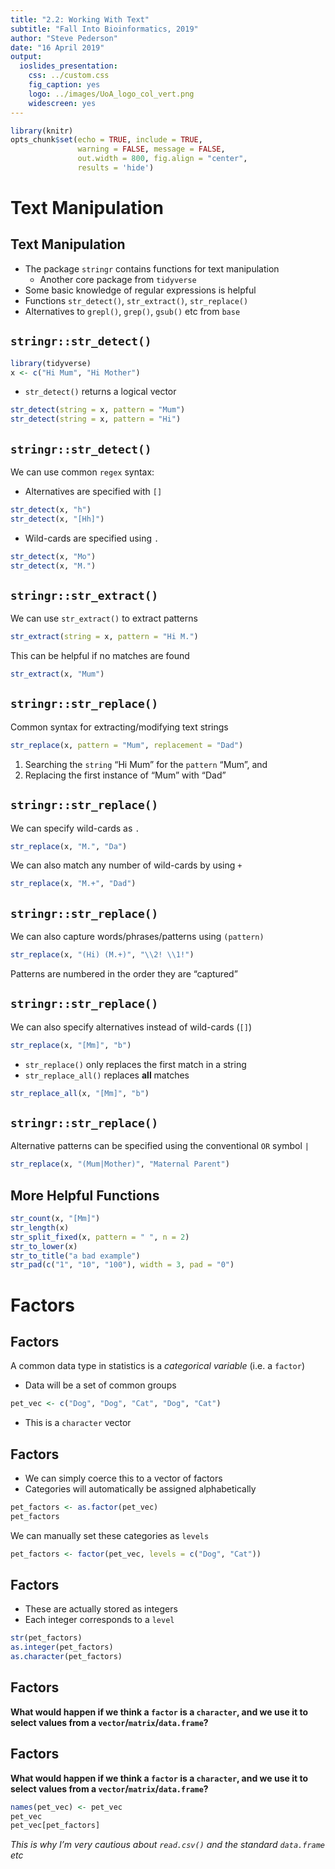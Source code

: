 ```yaml
---
title: "2.2: Working With Text"
subtitle: "Fall Into Bioinformatics, 2019"
author: "Steve Pederson"
date: "16 April 2019"
output:
  ioslides_presentation: 
    css: ../custom.css
    fig_caption: yes
    logo: ../images/UoA_logo_col_vert.png
    widescreen: yes
---
```


```r
library(knitr)
opts_chunk$set(echo = TRUE, include = TRUE, 
               warning = FALSE, message = FALSE, 
               out.width = 800, fig.align = "center",
               results = 'hide')
```


# Text Manipulation

## Text Manipulation

- The package `stringr` contains functions for text manipulation 
    + Another core package from `tidyverse`
- Some basic knowledge of regular expressions is helpful
- Functions `str_detect()`, `str_extract()`, `str_replace()`
- Alternatives to `grepl()`, `grep()`, `gsub()` etc from `base`

## `stringr::str_detect()`

```r
library(tidyverse)
x <- c("Hi Mum", "Hi Mother")
```

- `str_detect()` returns a logical vector

```r
str_detect(string = x, pattern = "Mum")
str_detect(string = x, pattern = "Hi")
```

## `stringr::str_detect()`

We can use common `regex` syntax:

- Alternatives are specified with `[]`

```r
str_detect(x, "h")
str_detect(x, "[Hh]")
```

- Wild-cards are specified using `.`

```r
str_detect(x, "Mo")
str_detect(x, "M.")
```

## `stringr::str_extract()`

We can use `str_extract()` to extract patterns

```r
str_extract(string = x, pattern = "Hi M.")
```

This can be helpful if no matches are found

```r
str_extract(x, "Mum")
```


## `stringr::str_replace()`

Common syntax for extracting/modifying text strings

```r
str_replace(x, pattern = "Mum", replacement = "Dad")
```

1. Searching the `string` "Hi Mum" for the `pattern` "Mum", and
2. Replacing the first instance of "Mum" with "Dad"

## `stringr::str_replace()`

We can specify wild-cards as `.`

```r
str_replace(x, "M.", "Da")
```

We can also match any number of wild-cards by using `+`

```r
str_replace(x, "M.+", "Dad")
```

## `stringr::str_replace()`

We can also capture words/phrases/patterns using `(pattern)`

```r
str_replace(x, "(Hi) (M.+)", "\\2! \\1!")
```

Patterns are numbered in the order they are "captured"

## `stringr::str_replace()`

We can also specify alternatives instead of wild-cards (`[]`)

```r
str_replace(x, "[Mm]", "b")
```

- `str_replace()` only replaces the first match in a string
- `str_replace_all()` replaces **all** matches

```r
str_replace_all(x, "[Mm]", "b")
```

## `stringr::str_replace()`

Alternative patterns can be specified using the conventional `OR` symbol `|`

```r
str_replace(x, "(Mum|Mother)", "Maternal Parent")
```

## More Helpful Functions

```r
str_count(x, "[Mm]")
str_length(x)
str_split_fixed(x, pattern = " ", n = 2)
str_to_lower(x)
str_to_title("a bad example")
str_pad(c("1", "10", "100"), width = 3, pad = "0")
```

# Factors

## Factors

A common data type in statistics is a *categorical variable* (i.e. a `factor`)

- Data will be a set of common groups

```r
pet_vec <- c("Dog", "Dog", "Cat", "Dog", "Cat")
```

- This is a `character` vector

## Factors

- We can simply coerce this to a vector of factors
- Categories will automatically be assigned alphabetically

```r
pet_factors <- as.factor(pet_vec)
pet_factors
```

We can manually set these categories as `levels`

```r
pet_factors <- factor(pet_vec, levels = c("Dog", "Cat"))
```

## Factors

- These are actually stored as integers
- Each integer corresponds to a `level`

```r
str(pet_factors)
as.integer(pet_factors)
as.character(pet_factors)
```

## Factors

**What would happen if we think a `factor` is a `character`, and we use it to select values from a `vector`/`matrix`/`data.frame`?**

## Factors

**What would happen if we think a `factor` is a `character`, and we use it to select values from a `vector`/`matrix`/`data.frame`?**

```r
names(pet_vec) <- pet_vec
pet_vec
pet_vec[pet_factors]
```

*This is why I'm very cautious about `read.csv()` and the standard `data.frame` etc*
